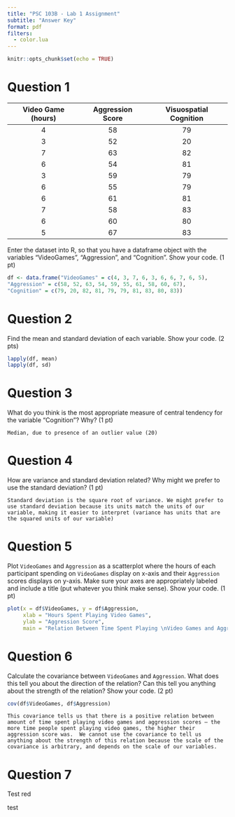 ```yaml
---
title: "PSC 103B - Lab 1 Assignment"
subtitle: "Answer Key"
format: pdf
filters:
  - color.lua
---
```


```r
knitr::opts_chunk$set(echo = TRUE)
```

# Question 1

| Video Game (hours) | Aggression Score | Visuospatial Cognition |
|:------------------:|:----------------:|:----------------------:|
|         4          |        58        |           79           |
|         3          |        52        |           20           |
|         7          |        63        |           82           |
|         6          |        54        |           81           |
|         3          |        59        |           79           |
|         6          |        55        |           79           |
|         6          |        61        |           81           |
|         7          |        58        |           83           |
|         6          |        60        |           80           |
|         5          |        67        |           83           |

Enter the dataset into R, so that you have a dataframe object with the variables "VideoGames", "Aggression", and "Cognition". Show your code. (1 pt)

```r
df <- data.frame("VideoGames" = c(4, 3, 7, 6, 3, 6, 6, 7, 6, 5),
"Aggression" = c(58, 52, 63, 54, 59, 55, 61, 58, 60, 67),
"Cognition" = c(79, 20, 82, 81, 79, 79, 81, 83, 80, 83))

```

# Question 2

Find the mean and standard deviation of each variable. Show your code. (2 pts)

```r
lapply(df, mean)
lapply(df, sd)

```

# Question 3

What do you think is the most appropriate measure of central tendency for the variable "Cognition"? Why? (1 pt)

`Median, due to presence of an outlier value (20)`

# Question 4

How are variance and standard deviation related? Why might we prefer to use the standard deviation? (1 pt)

`Standard deviation is the square root of variance. We might prefer to use standard deviation because its units match the units of our variable, making it easier to interpret (variance has units that are the squared units of our variable)`

# Question 5

Plot `VideoGames` and `Aggression` as a scatterplot where the hours of each participant spending on `VideoGames` display on x-axis and their `Aggression` scores displays on y-axis. Make sure your axes are appropriately labeled and include a title (put whatever you think make sense).  Show your code. (1 pt)

```r

plot(x = df$VideoGames, y = df$Aggression,
     xlab = "Hours Spent Playing Video Games",
     ylab = "Aggression Score",
     main = "Relation Between Time Spent Playing \nVideo Games and Aggression")

```

# Question 6

Calculate the covariance between `VideoGames` and `Aggression`. What does this tell you about the direction of the relation? Can this tell you anything about the strength of the relation? Show your code. (2 pt)

```r
cov(df$VideoGames, df$Aggression)
```

`This covariance tells us that there is a positive relation between amount of time spent playing video games and aggression scores – the more time people spent playing video games, the higher their aggression score was.  We cannot use the covariance to tell us anything about the strength of this relation because the scale of the covariance is arbitrary, and depends on the scale of our variables.`

# Question 7

Test [red]{color="green"}

[test]{color=#b22222}
